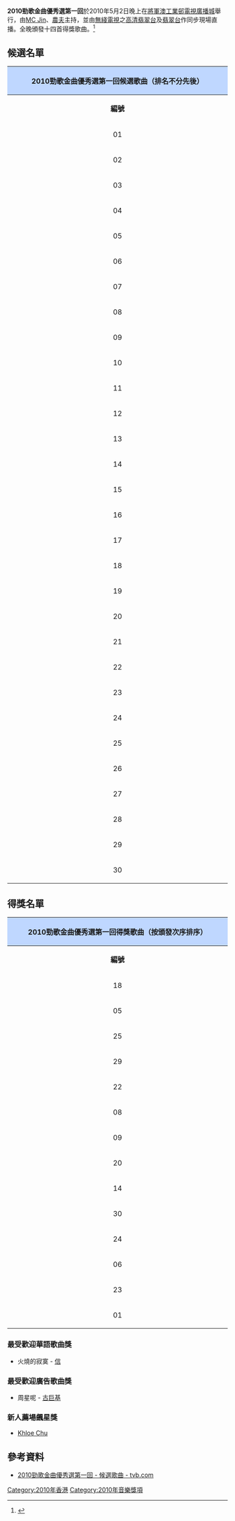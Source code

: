 '''2010勁歌金曲優秀選第一回'''於2010年5月2日晚上在[[將軍澳工業邨|將軍澳工業邨]][[電視廣播城|電視廣播城]]舉行，由[[歐陽靖_(饒舌者)|MC Jin]]、[[農夫_(組合)|農夫]]主持，並由[[電視廣播有限公司|無綫電視]]之[[高清翡翠台|高清翡翠台]]及[[翡翠台|翡翠台]]作同步現場直播。全晚頒發十四首得獎歌曲。<ref>{{cite news |title=基仔三日瞓一覺無暇造人 |url=http://orientaldaily.on.cc/cnt/entertainment/20100503/00282_011.html |accessdate=2022-01-14 |work=[[東方日報_(香港)|東方日報]] |date=2010-05-03 |archive-date=2022-01-14 |archive-url=https://web.archive.org/web/20220114004654/http://orientaldaily.on.cc/cnt/entertainment/20100503/00282_011.html }}</ref>

==候選名單==
{| class="wikitable" border="1" cellpadding="1"  style="font-size: 100%; text-align: center;"
! colspan=3 align=center style="background:#BFD7FF"|'''2010勁歌金曲優秀選第一回候選歌曲（排名不分先後）'''
|- 
!colspan=1 width=25%| '''編號'''
!colspan=1 width=35%| '''候選歌曲'''
!colspan=1 width=35%| '''主唱'''
|-bgcolor=#7FFFD4
|01||放得低||[[蔡卓妍|蔡卓妍]]
|-
|02||今天開始||[[李治廷|李治廷]]
|-
|03||愛德華時代||[[吳雨霏|吳雨霏]]
|-
|04||這一秒||[[張繼聰|張繼聰]]
|-bgcolor=#7FFFD4
|05||明爭暗鬥||[[鍾嘉欣|鍾嘉欣]]
|-bgcolor=#7FFFD4
|06||骨膠原||[[張智霖|張智霖]]
|-
|07||心多||[[鍾欣桐|鍾欣桐]]
|-bgcolor=#7FFFD4
|08||殘酷遊戲||[[衛蘭|衛　蘭]]
|-bgcolor=#7FFFD4
|09||從前流淚光||[[鍾舒漫|鍾舒漫]]
|-
|10||愛不等於一起||[[李蘊|李　蘊]]
|-
|11||短罪||[[樂瞳|樂　瞳]]
|-			
|12||倫敦橋||[[余翠芝|Chita]]
|-
|13||獨行俠||[[李治廷|李治廷]]
|-bgcolor=#7FFFD4
|14||一眨眼||[[鄧麗欣|鄧麗欣]]
|-
|15||BIG FOUR||[[Big_Four|Big Four]]
|-
|16||桃色冒險||[[容祖兒|容祖兒]]
|-
|17||一代宗師||[[黃宗澤|黃宗澤]]
|-bgcolor=#7FFFD4
|18||Do You Wanna Dance||[[陳偉霆|陳偉霆]]
|-
|19||差利||[[洪杰_(歌手)|洪　-{杰}-]]
|-bgcolor=#7FFFD4
|20||周星呢||[[古巨基|古巨基]]
|-
|21||人間昆蟲記||[[彭永琛|彭永琛]]
|-bgcolor=#7FFFD4
|22||愛得起||[[鄭融|鄭　融]]、[[鍾嘉欣|鍾嘉欣]]
|-bgcolor=#7FFFD4
|23||超生培慾||[[麥浚龍|麥浚龍]]
|-bgcolor=#7FFFD4
|24||無限大||[[側田|側　田]]
|-bgcolor=#7FFFD4
|25||愛莫能助||[[Big_Four|Big Four]]
|-
|26||愛的一種說法||[[朱紫嬈|Khloe Chu]]
|-
|27||Listen To My Heart||4anda
|-
|28||愛．承諾||[[戴夢夢|戴夢夢]]
|-bgcolor=#7FFFD4
|29||人人彈起||[[Twins|Twins]]
|-bgcolor=#7FFFD4
|30||你好嗎||[[洪卓立|洪卓立]]
|}

== 得獎名單 == 
{| class="wikitable" border="1" cellpadding="1"  style="font-size: 100%; text-align: center;"
! colspan=5 align=center style="background:#BFD7FF"|'''2010勁歌金曲優秀選第一回得獎歌曲（按頒發次序排序）'''
|-
!colspan=1 width=25%| '''編號'''
!colspan=1 width=35%| '''歌曲'''
!colspan=1 width=35%| '''主唱'''
|-
|18||Do You Wanna Dance||[[陳偉霆|陳偉霆]]
|-
|05||明爭暗鬥||[[鍾嘉欣|鍾嘉欣]]
|-
|25||愛莫能助||[[Big_Four|Big Four]]
|-
|29||人人彈起||[[Twins|Twins]]
|-
|22||愛得起||[[鄭融|鄭　融]]、[[鍾嘉欣|鍾嘉欣]]
|-
|08||殘酷遊戲||[[衛蘭|衛　蘭]]
|-
|09||從前流淚光||[[鍾舒漫|鍾舒漫]]
|-
|20||周星呢||[[古巨基|古巨基]]
|-
|14||一眨眼||[[鄧麗欣|鄧麗欣]]
|-
|30||你好嗎||[[洪卓立|洪卓立]]
|-
|24||無限大||[[側田|側　田]]
|-
|06||骨膠原||[[張智霖|張智霖]]
|-
|23||超生培慾||[[麥浚龍|麥浚龍]]
|-
|01||放得低||[[蔡卓妍|蔡卓妍]]
|}

=== 最受歡迎華語歌曲獎 ===
*火燒的寂寞 - [[信_(歌手)|信]]

=== 最受歡迎廣告歌曲獎 ===
*周星呢 - [[古巨基|古巨基]]

=== 新人薦場飆星獎 ===
*[[朱紫嬈|Khloe Chu]]

==參考資料==
{{reflist}}
*[http://jsg.tvb.com/2010/selections2010part1/index.php 2010勁歌金曲優秀選第一回 - 候選歌曲 - tvb.com]{{Wayback|url=http://jsg.tvb.com/2010/selections2010part1/index.php |date=20190727032031 }}

{{勁歌金曲優秀選}}

[[Category:2010年香港|Category:2010年香港]]
[[Category:2010年音樂獎項|Category:2010年音樂獎項]]